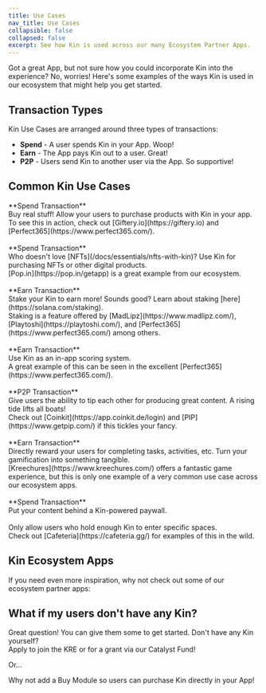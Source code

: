 ```yaml
---
title: Use Cases
nav_title: Use Cases
collapsible: false
collapsed: false
excerpt: See how Kin is used across our many Ecosystem Partner Apps.
---
```


Got a great App, but not sure how you could incorporate Kin into the experience? No, worries! Here's some examples of the ways Kin is used in our ecosystem that might help you get started.

## Transaction Types

Kin Use Cases are arranged around three types of transactions:<br/>

- **Spend** - A user spends Kin in your App. Woop!<br/>
- **Earn** - The App pays Kin out to a user. Great!<br/>
- **P2P** - Users send Kin to another user via the App. So supportive!

## Common Kin Use Cases

<div className="w-full">
  <NavCard title="Real World Purchases" svgFile="cart-shopping-solid">
    **Spend Transaction** <br /> Buy real stuff! Allow your users to purchase products with Kin in your app.
    <br /> To see this in action, check out [Giftery.io](https://giftery.io) and [Perfect365](https://www.perfect365.com/).
  </NavCard>
</div>
<br />
<div className="w-full">
  <NavCard title="Digital Purchases" svgFile="icons-solid">
    **Spend Transaction** <br /> Who doesn't love [NFTs](/docs/essentials/nfts-with-kin)? Use Kin for purchasing NFTs or
    other digital products. <br />
    [Pop.in](https://pop.in/getapp) is a great example from our ecosystem.
  </NavCard>
</div>
<br />
<div className="w-full">
  <NavCard title="Staking" svgFile="money-bill-transfer-solid">
    **Earn Transaction** <br /> Stake your Kin to earn more! Sounds good? Learn about staking
    [here](https://solana.com/staking).
    <br /> Staking is a feature offered by [MadLipz](https://www.madlipz.com/), [Playtoshi](https://playtoshi.com/), and
    [Perfect365](https://www.perfect365.com/) among others.
  </NavCard>
</div>
<br />
<div className="w-full">
  <NavCard title="In-App Scoring" svgFile="ghost-solid">
    **Earn Transaction** <br /> Use Kin as an in-app scoring system.
    <br />A great example of this can be seen in the excellent [Perfect365](https://www.perfect365.com/).
  </NavCard>
</div>
<br />
<div className="w-full">
  <NavCard title="P2P Tipping" svgFile="gratipay-brands">
    **P2P Transaction** <br /> Give users the ability to tip each other for producing great content. A rising tide lifts
    all boats!
    <br /> Check out [Coinkit](https://app.coinkit.de/login) and [PIP](https://www.getpip.com/) if this tickles your fancy.
  </NavCard>
</div>
<br />
<div className="w-full">
  <NavCard title="User Rewards" svgFile="gem-solid">
    **Earn Transaction** <br /> Directly reward your users for completing tasks, activities, etc. Turn your gamification
    into something tangible. <br /> [Kreechures](https://www.kreechures.com/) offers a fantastic game experience, but
    this is only one example of a very common use case across our ecosystem apps.
  </NavCard>
</div>
<br />
<div className="w-full">
  <NavCard title="Pay For Access" svgFile="person-through-window-solid">
    **Spend Transaction** <br /> Put your content behind a Kin-powered paywall.
  </NavCard>
</div>
<br />
<div className="w-full">
  <NavCard title="Hold For Access" svgFile="hand-holding-dollar-solid">
    Only allow users who hold enough Kin to enter specific spaces.
    <br /> Check out [Cafeteria](https://cafeteria.gg/) for examples of this in the wild.
  </NavCard>
</div>

## Kin Ecosystem Apps

If you need even more inspiration, why not check out some of our ecosystem partner apps:

<div className="mt-8 grid gap-6 md:grid-cols-2">
  <NavCard
    title="Kin Ecosystem Apps"
    subtitle="See some of the great apps already using Kin"
    svgFile="cubes-solid"
    link={{ url: 'https://kin.org/kin-apps/', label: 'See them all!' }}
  />
</div>

## What if my users don't have any Kin?

Great question! You can give them some to get started. Don't have any Kin yourself?<br/>
Apply to join the KRE or for a grant via our Catalyst Fund!

<div className="mt-8 grid gap-6 md:grid-cols-2">
  <NavCard
    title="Kin Rewards Engine"
    subtitle="Earn Kin by using it in your App"
    svgFile="money-bill-trend-up-solid"
    link={{ url: '/docs/essentials/kin-rewards-engine', label: 'See more' }}
  />
  <NavCard
    title="Kin Catalyst Fund"
    subtitle="Grants! Kin offers a range of grants to help great ideas become reality."
    svgFile="sack-dollar-solid"
    link={{ url: 'https://kin.org/catalyst-fund/', label: 'Apply here' }}
  />
</div>

Or...

Why not add a Buy Module so users can purchase Kin directly in your App!

<div className="mt-8 grid gap-6 md:grid-cols-2">
  <NavCard
    title="Buy Modules"
    icon="rocket"
    subtitle="Let your users buy Kin directly in your App"
    link={{ url: '/docs/integrations/buy-modules', label: 'See our Buy Modules here' }}
  />
</div>
